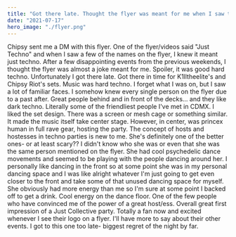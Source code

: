 ```yaml
---
title: "Got there late. Thought the flyer was meant for me when I saw the lineup."
date: "2021-07-17"
hero_image: "./flyer.png"
---
```

Chipsy sent me a DM with this flyer. One of the flyer/videos said "Just Techno" and when I saw a few of the names on the flyer, I knew it meant just techno. After a few disappointing events from the previous weekends, I thought the flyer was almost a joke meant for me. Spoiler, it was good hard techno. Unfortunately I got there late. Got there in time for K1lltheelite's and Chipsy Riot's sets. Music was hard techno. I forget what I was on, but I saw a lot of familiar faces. I somehow knew every single person on the flyer due to a past after. Great people behind and in front of the decks... and they like dark techno. Literally some of the friendliest people I've met in CDMX. I liked the set design. There was a screen or mesh cage or something similar. It made the music itself take center stage. However, in center, was princex human in full rave gear, hosting the party. The concept of hosts and hostesses in techno parties is new to me. She's definitely one of the better ones- or at least scary?? I didn't know who she was or even that she was the same person mentioned on the flyer. She had cool psychedelic dance movements and seemed to be playing with the people dancing around her. I personally like dancing in the front so at some point she was in my personal dancing space and I was like alright whatever I'm just going to get even closer to the front and take some of that unused dancing space for myself. She obviously had more energy than me so I'm sure at some point I backed off to get a drink. Cool energy on the dance floor. One of the few people who have convinced me of the power of a great host/ess. Overall great first impression of a Just Collective party. Totally a fan now and excited whenever I see their logo on a flyer. I'll have more to say about their other events. I got to this one too late- biggest regret of the night by far.